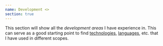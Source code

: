 ```yaml
---
name: Development <>
section: true
---
```


This section will show all the _development areas_ I have experience in. This can serve as a good starting point to find [technologies](/technology), [languages](/language), etc. that I have used in different scopes.
